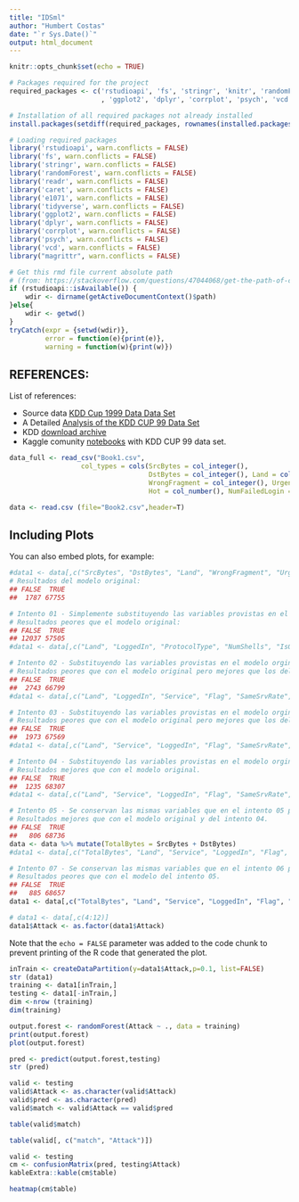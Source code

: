 ```yaml
---
title: "IDSml"
author: "Humbert Costas"
date: "`r Sys.Date()`"
output: html_document
---
```


```r
knitr::opts_chunk$set(echo = TRUE)

# Packages required for the project
required_packages <- c('rstudioapi', 'fs', 'stringr', 'knitr', 'randomForest', 'readr', 'caret', 'e1071', 'tidyverse'
                       , 'ggplot2', 'dplyr', 'corrplot', 'psych', 'vcd', 'magrittr')

# Installation of all required packages not already installed
install.packages(setdiff(required_packages, rownames(installed.packages())))

# Loading required packages
library('rstudioapi', warn.conflicts = FALSE)
library('fs', warn.conflicts = FALSE)
library('stringr', warn.conflicts = FALSE)
library('randomForest', warn.conflicts = FALSE)
library('readr', warn.conflicts = FALSE)
library('caret', warn.conflicts = FALSE)
library('e1071', warn.conflicts = FALSE)
library('tidyverse', warn.conflicts = FALSE)
library('ggplot2', warn.conflicts = FALSE)
library('dplyr', warn.conflicts = FALSE)
library('corrplot', warn.conflicts = FALSE)
library('psych', warn.conflicts = FALSE)
library('vcd', warn.conflicts = FALSE)
library("magrittr", warn.conflicts = FALSE)

# Get this rmd file current absolute path 
# (from: https://stackoverflow.com/questions/47044068/get-the-path-of-current-script)
if (rstudioapi::isAvailable()) {
    wdir <- dirname(getActiveDocumentContext()$path)
}else{
    wdir <- getwd()
}
tryCatch(expr = {setwd(wdir)}, 
         error = function(e){print(e)}, 
         warning = function(w){print(w)})
```

## REFERENCES:

List of references:
  
  - Source data [KDD Cup 1999 Data Data Set](https://archive.ics.uci.edu/ml/datasets/kdd+cup+1999+data)
  - A Detailed [Analysis of the KDD CUP 99 Data Set](https://www.ecb.torontomu.ca/~bagheri/papers/cisda.pdf)
  - KDD [download archive](https://www.kdd.org/kdd-cup/view/kdd-cup-1999/Data)
  - Kaggle comunity [notebooks](https://www.kaggle.com/datasets/galaxyh/kdd-cup-1999-data/code) with KDD CUP 99 data set.
  


```r
data_full <- read_csv("Book1.csv",
                  col_types = cols(SrcBytes = col_integer(),
                                   DstBytes = col_integer(), Land = col_integer(),
                                   WrongFragment = col_integer(), Urgent = col_number(),
                                   Hot = col_number(), NumFailedLogin = col_integer()))

data <- read.csv (file="Book2.csv",header=T)

```

## Including Plots

You can also embed plots, for example:

```r
#data1 <- data[,c("SrcBytes", "DstBytes", "Land", "WrongFragment", "Urgent", "SameSrvRate", "LoggedIn",  "DstHostSameSrvRate", "DstHostSrvCount","Flag","Attack" )]
# Resultados del modelo original:
## FALSE  TRUE 
##  1787 67755

# Intento 01 - Simplemente substituyendo las variables provistas en el modelo orginal por las que se habían identificado como teniendo más correlación con la respuesta "Attack"
# Resultados peores que el modelo original:
## FALSE  TRUE 
## 12037 57505 
#data1 <- data[,c("Land", "LoggedIn", "ProtocolType", "NumShells", "IsGuestLogin", "RootShell",  "Urgent", "Flag", "IsHostLogin", "NumFailedLogin", "Service", "Attack")]

# Intento 02 - Substituyendo las variables provistas en el modelo orginal por las que se han identificado como teniendo la mayor correlación con las variables respuestas derivadas desde "Attack".
# Resultados peores que con el modelo original pero mejores que los del intento 01.
## FALSE  TRUE 
##  2743 66799
#data1 <- data[,c("Land", "LoggedIn", "Service", "Flag", "SameSrvRate", "DiffSrvRate", "DstHostDiffSrvRate", "RootShell",  "Duration", "Attack")]

# Intento 03 - Substituyendo las variables provistas en el modelo orginal por las que se han identificado como teniendo la mayor correlación con las variables respuestas derivadas desde "Attack" y con las que tienen buena relación con la variable genérica "IsAttack".
# Resultados peores que con el modelo original pero mejores que los del intento 01 y 02.
## FALSE  TRUE 
##  1973 67569
#data1 <- data[,c("Land", "Service", "LoggedIn", "Flag", "SameSrvRate", "DiffSrvRate", "DstHostDiffSrvRate", "RootShell",  "Duration", "DstHostRerrorRate", "Count", "Attack")]

# Intento 04 - Substituyendo las variables provistas en el modelo orginal por las que se han identificado como teniendo una correlación con las variables respuestas derivadas desde "Attack" con un coefficiente >= 0.6 y manteniendo las del intento 03.
# Resultados mejores que con el modelo original.
## FALSE  TRUE 
##  1235 68307
#data1 <- data[,c("Land", "Service", "LoggedIn", "Flag", "SameSrvRate", "DiffSrvRate", "DstHostDiffSrvRate", "RootShell",  "Duration", "DstHostRerrorRate", "Count", "Attack")]

# Intento 05 - Se conservan las mismas variables que en el intento 05 pero se le añade una nueva, TotalBytes = SrcBytes + DstBytes.
# Resultados mejores que con el modelo original y del intento 04.
## FALSE  TRUE 
##   806 68736
data <- data %>% mutate(TotalBytes = SrcBytes + DstBytes)
#data1 <- data[,c("TotalBytes", "Land", "Service", "LoggedIn", "Flag", "SameSrvRate", "DiffSrvRate", "DstHostDiffSrvRate", "RootShell",  "Duration", "DstHostRerrorRate", "Count", "DstHostSameSrvRate", "DstHostSrvCount", "ProtocolType", "NumShells", "IsGuestLogin", "Attack")]

# Intento 07 - Se conservan las mismas variables que en el intento 06 pero se le añade las que no tenía y tienen un coeficiente de correlación >= 0.5 con las variables respuestas.
# Resultados peores que con el modelo del intento 05.
## FALSE  TRUE 
##   885 68657
data1 <- data[,c("TotalBytes", "Land", "Service", "LoggedIn", "Flag", "SameSrvRate", "DiffSrvRate", "DstHostDiffSrvRate", "RootShell",  "Duration", "DstHostRerrorRate", "Count", "DstHostSameSrvRate", "DstHostSrvCount", "ProtocolType", "NumShells", "IsGuestLogin", "RootShell", "Urgent", "Attack")]

# data1 <- data[,c(4:12)]
data1$Attack <- as.factor(data1$Attack)
```

Note that the `echo = FALSE` parameter was added to the code chunk to prevent printing of the R code that generated the plot.

```r
inTrain <- createDataPartition(y=data1$Attack,p=0.1, list=FALSE)
str (data1)
training <- data1[inTrain,]
testing <- data1[-inTrain,]
dim <-nrow (training)
dim(training)
```


```r
output.forest <- randomForest(Attack ~ ., data = training)
print(output.forest)
plot(output.forest)
```


```r
pred <- predict(output.forest,testing)
str (pred)

```

```r
valid <- testing
valid$Attack <- as.character(valid$Attack)
valid$pred <- as.character(pred)
valid$match <- valid$Attack == valid$pred

table(valid$match)
```

```r
table(valid[, c("match", "Attack")])
```

```r
valid <- testing
cm <- confusionMatrix(pred, testing$Attack)
kableExtra::kable(cm$table)
```

```r
heatmap(cm$table)
```

